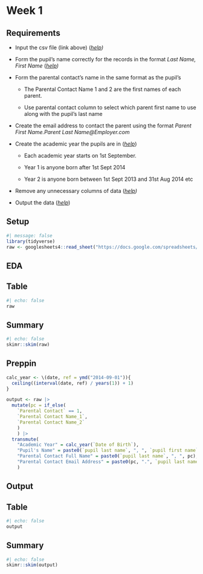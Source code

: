 # Week 1

## Requirements

-   Input the csv file (link above) ([*help*](https://www.youtube.com/watch?v=V_8Kb8qEtKY&list=PL_t5OlLHbVGzjl3ygGsOnXbr9sxPOrogY)*)*

-   Form the pupil's name correctly for the records in the format *Last Name, First Name* ([*help*](https://www.preppindata.com/howto/how-to-use-string-functions)*)*

-   Form the parental contact's name in the same format as the pupil's 

    -   The Parental Contact Name 1 and 2 are the first names of each parent.

    -   Use parental contact column to select which parent first name to use along with the pupil's last name

-   Create the email address to contact the parent using the format *Parent First Name.Parent Last Name\@Employer.com*

-   Create the academic year the pupils are in ([*help*](https://www.preppindata.com/howto/how-to-use-date-functions))

    -   Each academic year starts on 1st September.

    -   Year 1 is anyone born after 1st Sept 2014 

    -   Year 2 is anyone born between 1st Sept 2013 and 31st Aug 2014 etc

-   Remove any unnecessary columns of data ([*help*](https://www.preppindata.com/howto/how-to-filter)*)*

-   Output the data ([*help*](https://www.youtube.com/watch?v=Rw4dT69aeXk&list=PL_t5OlLHbVGzjl3ygGsOnXbr9sxPOrogY&index=9))

## Setup

```r
#| message: false
library(tidyverse)
raw <- googlesheets4::read_sheet("https://docs.google.com/spreadsheets/d/1SXZMY-kVx2Dz5q3DoFtqO7JRr3u8rGRF_-vE0lwii3I")
```

## EDA

::: panel-tabset
## Table

```r
#| echo: false
raw
```

## Summary

```r
#| echo: false
skimr::skim(raw)
```
:::

## Preppin

```r
calc_year <- \(date, ref = ymd("2014-09-01")){
  ceiling((interval(date, ref) / years(1)) + 1)
}
```

```r
output <- raw |>
  mutate(pc = if_else(
    `Parental Contact` == 1,
    `Parental Contact Name_1`,
    `Parental Contact Name_2`
    )
    ) |> 
  transmute(
    "Academic Year" = calc_year(`Date of Birth`),
    "Pupil's Name" = paste0(`pupil last name`, ", ", `pupil first name`),
    "Parental Contact Full Name" = paste0(`pupil last name`, ", ", pc),
    "Parental Contact Email Address" = paste0(pc, ".", `pupil last name`, "@", `Preferred Contact Employer`, ".com")
    )
```

## Output

::: panel-tabset
## Table

```r
#| echo: false
output
```

## Summary

```r
#| echo: false
skimr::skim(output)
```
:::
